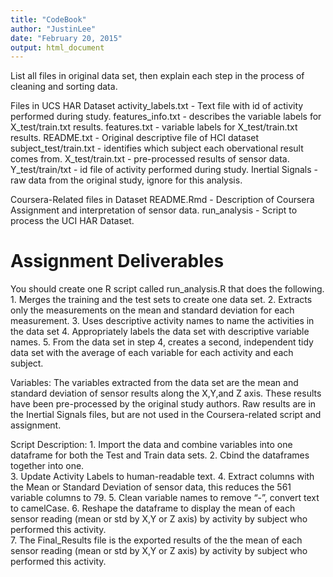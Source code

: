 ```yaml
---
title: "CodeBook"
author: "JustinLee"
date: "February 20, 2015"
output: html_document
---
```


List all files in original data set, then explain each step in the process of cleaning and sorting data.

Files in UCS HAR Dataset
activity_labels.txt - Text file with id of activity performed during study.
features_info.txt - describes the variable labels for X_test/train.txt results.
features.txt - variable labels for X_test/train.txt results.
README.txt - Original descriptive file of HCI dataset
subject_test/train.txt - identifies which subject each obervational result comes from.
X_test/train.txt - pre-processed results of sensor data.
Y_test/train/txt - id file of activity performed during study.
Inertial Signals - raw data from the original study, ignore for this analysis.

Coursera-Related files in Dataset
README.Rmd - Description of Coursera Assignment and interpretation of sensor data.
run_analysis - Script to process the UCI HAR Dataset.

Assignment Deliverables
====================================================================
You should create one R script called run_analysis.R that does the following. 
1. Merges the training and the test sets to create one data set.
2. Extracts only the measurements on the mean and standard deviation for each measurement. 
3. Uses descriptive activity names to name the activities in the data set
4. Appropriately labels the data set with descriptive variable names. 
5. From the data set in step 4, creates a second, independent tidy data set with the average of each variable for each activity and each subject.


Variables:
The variables extracted from the data set are the mean and standard deviation of sensor results along the X,Y,and Z axis.  These results have been pre-processed by the original study authors.  Raw results are in the Inertial Signals files, but are not used in the Coursera-related script and assignment.

Script Description:
1. Import the data and combine variables into one dataframe for both the Test and Train data sets.
2. Cbind the dataframes together into one.  
3. Update Activity Labels to human-readable text.
4. Extract columns with the Mean or Standard Deviation of sensor data, this reduces the 561 variable columns to 79.
5. Clean variable names to remove "-", convert text to camelCase.
6. Reshape the dataframe to display the mean of each sensor reading (mean or std by X,Y or Z axis) by activity by subject who performed this activity.  
7. The Final_Results file is the exported results of the the mean of each sensor reading (mean or std by X,Y or Z axis) by activity by subject who performed this activity.  



